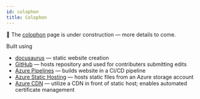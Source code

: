```yaml
---
id: colophon
title: Colophon
---
```


🚧 The [colophon](https://en.wikipedia.org/wiki/Colophon_(publishing)) page is under construction &mdash; more details to come.

Built using
- [docusaurus](https://v2.docusaurus.io/) &mdash; static website creation
- [GitHub](https://github.com/) &mdash; hosts repository and used for contributers submitting edits
- [Azure Pipelines](https://azure.microsoft.com/en-us/services/devops/pipelines/) &mdash; builds website in a CI/CD pipeline
- [Azure Static Hosting](https://docs.microsoft.com/en-us/azure/storage/blobs/storage-blob-static-website) &mdash; hosts static files from an Azure storage account
- [Azure CDN](https://docs.microsoft.com/en-us/azure/storage/blobs/static-website-content-delivery-network) &mdash; utilize a CDN in front of static host; enables automated certificate management
